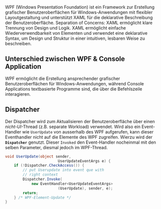 WPF (Windows Presentation Foundation) ist ein Framework zur Erstellung grafischer Benutzeroberflächen für Windows-Anwendungen mit flexibler Layoutgestaltung und unterstützt XAML für die deklarative Beschreibung der Benutzeroberfläche. Separation of Concerns: XAML ermöglicht klare Trennung von Design und Logik. XAML ermöglicht einfache Wiederverwendbarkeit von Elementen und verwendet eine deklarative Syntax, um Design und Struktur in einer intuitiven, lesbaren Weise zu beschreiben.

::: callout-note
## Unterschied zwischen WPF & Console Application

WPF ermöglicht die Erstellung ansprechender grafischer Benutzeroberflächen für Windows-Anwendungen, während Console Applications textbasierte Programme sind, die über die Befehlszeile interagieren.

:::

## Dispatcher

Der Dispatcher wird zum Aktualisieren der Benutzeroberfläche über einen *nicht-UI*-Thread (z.B. separate Workload) verwendet. Wird also ein Event-Handler wie `UserUpdate` von ausserhalb des WPF aufgerufen, kann dieser Eventhandler nicht auf die Elemente des WPF zugreifen. Wierzu wird der **`Dispatcher`** genutzt. Dieser `Invoked` den Event-Handler nocheinmal mit den selben Parameter, diesmal jedoch im WPF-Thread.

```csharp
void UserUpdate(object sender,
                        UserUpdateEventArgs e) {
    if (!Dispatcher.CheckAccess()) {
        // put Userupdate into event que with
        // right context
        Dispatcher.Invoke(
            new EventHandler<UserUpdateEventArgs>
                        (UserUpdate), sender, e);
        return;
    } /* WPF-Element-Update */
}
```
